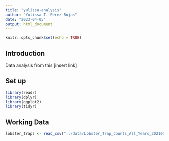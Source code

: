 ```yaml
---
title: "yulissa-analysis"
author: "Yulissa T. Perez Rojas"
date: "2023-04-05"
output: html_document
---
```


```r
knitr::opts_chunk$set(echo = TRUE)
```

## Introduction
Data analysis from this [insert link] 


## Set up
```r
library(readr)
library(dplyr)
library(ggplot2)
library(tidyr)

```

## Working Data
```r

lobster_traps <- read_csv("../data/Lobster_Trap_Counts_All_Years_20210519.csv")

```


